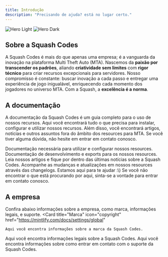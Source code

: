 ```yaml
---
title: Introdução
description: "Precisando de ajuda? está no lugar certo."
---
```


<img
  className="block dark:hidden"
  src="/images/hero-light.svg"
  alt="Hero Light"
/>
<img
  className="hidden dark:block"
  src="/images/hero-dark.svg"
  alt="Hero Dark"
/>

## Sobre a Squash Codes
A Squash Codes é mais do que apenas uma empresa; é a vanguarda da inovação na plataforma Multi Theft Auto (MTA). Nascemos da **paixão por transcender os padrões**, aliando **criatividade sem limites** com **rigor técnico** para criar recursos excepcionais para servidores. Nosso compromisso é constante: buscar inovação a cada passo e entregar uma experiência de jogo inigualável, enriquecendo cada momento dos jogadores no universo MTA. Com a Squash, a **excelência é a norma**.

## A documentação
A documentação da Squash Codes é um guia completo para o uso de nossos recursos. Aqui você encontrará tudo o que precisa para instalar, configurar e utilizar nossos recursos. Além disso, você encontrará artigos, notícias e outros assuntos fora do âmbito dos resources para MTA. Se você tiver alguma dúvida, não hesite em entrar em contato conosco.

<CardGroup cols={2}>
  <Card
    title="Documentação de Configuração"
    icon="gear"
    href="https://mintlify.com/docs/quickstart"
  >
   Documentação necessária para utilizar e configurar nossos resources.
  </Card>
  <Card
    title="Documentação de Resources"
    icon="box"
    href="https://mintlify.com/docs/development"
  >
   Documentação de desenvolvimento e exports para os nossos resources.
  </Card>
  <Card
    title="Artigos e Notícias"
    icon="newspaper"
    href="https://mintlify.com/docs/development"
  >
   Leia nossos artigos e fique por dentro das últimas notícias sobre a Squash Codes.
  </Card>
    <Card
    title="Changelogs"
    icon="list"
    href="https://mintlify.com/docs/development"
  >
   Acompanhe as mudanças e atualizações em nossos resources através das changelogs.
  </Card>
</CardGroup>

<Card title="Entre em contato" icon="envelope" iconType="duotone" href="/company/support">
  Estamos aqui para te ajudar :\) Se você não encontrar o que está procurando por aqui, sinta-se a vontade para entrar em contato conosco.
</Card>

## A empresa

Confira abaixo informações sobre a empresa, como marca, informações legais, e suporte. 
<CardGroup cols={2}>
  <Card
    title="Marca"
    icon="copyright"
    href="https://mintlify.com/docs/settings/global"
  >
    Aqui você encontra informações sobre a marca da Squash Codes.
  </Card>
  <Card
    title="Informações Legais"
    icon="file-contract"
    href="https://mintlify.com/docs/api-playground/openapi"
  >
    Aqui você encontra informações legais sobre a Squash Codes.
  </Card>
</CardGroup>
  <Card
    title="Suporte"
    icon="envelope"
    href="https://mintlify.com/docs/components/accordion"
  >
    Aqui você encontra informações sobre como entrar em contato com o suporte da Squash Codes.
  </Card>
